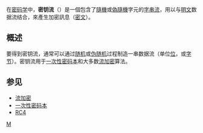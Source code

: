{{unreferenced|time=2013-09-23T05:58:06+00:00}}
在[[密码学|密码学]]中，'''密钥流'''（{{lang-en|'''keystream'''}}）是一個包含了[[隨機|隨機]]或[[偽隨機|偽隨機]]字元的[[字串流|字串流]]，用以与[[明文|明文]]数据流结合，來產生加密訊息（[[密文|密文]]）。

==概述==
要得到密钥流，通常可以通过[[随机|随机]]或[[伪随机|伪随机]]过程制造一串数据流（单位[[位|位]]，或[[字节|字节]]）。密钥流用于[[一次性密码本|一次性密码本]]和大多数[[流加密|流加密]]算法。

==参见==
*[[流加密|流加密]]
*[[一次性密码本|一次性密码本]]
*[[RC4|RC4]]

{{密码学}}
[[Category:密码学|M]]